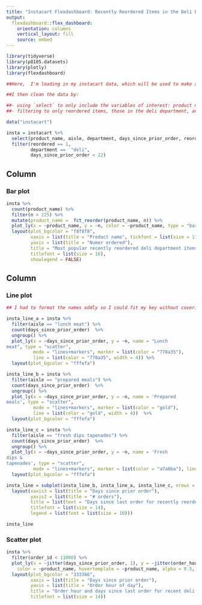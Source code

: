 ```yaml
---
title: "Instacart Flexdashboard: Recently Reordered Items in the Deli Department"
output:   
  flexdashboard::flex_dashboard:
    orientation: columns
    vertical_layout: fill
    source: embed
---
```


```r
library(tidyverse)
library(p8105.datasets)
library(plotly)
library(flexdashboard)
```


```r
##Here,  I'm loading in my instacart data, which will be used to make a flexdashboard of various visualizations of the data. 

##I then clean the data by:

##- using `select` to only include the variables of interest: product name, aisle, department, days since prior order, if the item was reordered, order hour of day, and order id
##- filtering to only reordered items, those in the deli department, and orders within 3 weeks of the last order

data("instacart")

insta = instacart %>% 
  select(product_name, aisle, department, days_since_prior_order, reordered, order_hour_of_day, order_id)  %>% 
  filter(reordered == 1,
         department ==  "deli",
         days_since_prior_order < 22)  
```
 
Column {data-width=550}
-----------------------------------------------------------------------

### Bar plot

```r

insta %>%   
  count(product_name) %>% 
  filter(n > 225) %>% 
  mutate(product_name =  fct_reorder(product_name, n)) %>% 
  plot_ly(x = ~product_name, y = ~n, color = ~product_name, type = "bar", colors = "viridis") %>% 
  layout(plot_bgcolor = "f8f8f8",
         xaxis = list(title = "Product name", tickfont = list(size = 11)), 
         yaxis = list(title = "Numer ordered"), 
         title = "Most popular recently reordered deli department items",  
         titlefont = list(size = 16),
         showlegend = FALSE)

```

Column {data-width=450}
-----------------------------------------------------------------------

### Line plot 

```r

## I had to format the names oddly so I could fit my key without covering plot

insta_line_a = insta %>%   
  filter(aisle == "lunch meat") %>% 
  count(days_since_prior_order)  %>%
  ungroup() %>%
  plot_ly(x = ~days_since_prior_order, y = ~n, name = "Lunch 
meat", type = "scatter", 
          mode = "lines+markers", marker = list(color = "778a35"), 
          line = list(color = "778a35", width = 4)) %>% 
  layout(plot_bgcolor = "fffefa") 

insta_line_b = insta %>%   
  filter(aisle == "prepared meals") %>% 
  count(days_since_prior_order)  %>%
  ungroup() %>%
  plot_ly(x = ~days_since_prior_order, y = ~n, name = 'Prepared 
meals', type = "scatter", 
          mode = "lines+markers", marker = list(color = "gold"), 
          line = list(color = "gold", width = 4))  %>% 
  layout(plot_bgcolor = "fffefa") 

insta_line_c = insta %>%   
  filter(aisle == "fresh dips tapenades") %>% 
  count(days_since_prior_order)  %>%
  ungroup() %>%
  plot_ly(x = ~days_since_prior_order, y = ~n, name = 'Fresh 
dips &
tapenades', type = "scatter", 
          mode = "lines+markers", marker = list(color = "a7a6ba"), line = list(color = "a7a6ba", width = 4)) %>% 
  layout(plot_bgcolor = "fffefa") 

insta_line = subplot(insta_line_b, insta_line_a, insta_line_c, nrows = 3) %>%
  layout(xaxis3 = list(title = "Days since prior order"), 
         yaxis2 = list(title = "# orders"),
         title = list(text = "Days since last order for recently reordered items in three aisles"), 
         titlefont = list(size = 14),
         legend = list(font = list(size = 10)))

insta_line 

```

### Scatter plot 

```r

insta %>% 
  filter(order_id < 11000) %>% 
  plot_ly(x = ~jitter(days_since_prior_order, 1), y = ~jitter(order_hour_of_day, 1), type = "scatter", mode = "markers",
    color = ~product_name, hovertemplate = ~product_name, alpha = 0.5, colors = "#feffee", showlegend = FALSE) %>% 
  layout(plot_bgcolor = "333366",
         xaxis = list(title = "Days since prior order"), 
         yaxis = list(title = "Order hour of day"), 
         title = "Order hour and days since last order for recent deli reorders",  
         titlefont = list(size = 14))

```

